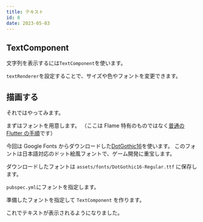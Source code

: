 ```yaml
---
title: テキスト
id: 8
date: 2023-05-03
---
```



## TextComponent

文字列を表示するには`TextComponent`を使います。

`textRenderer`を設定することで、サイズや色やフォントを変更できます。

<DocLink document="https://docs.flame-engine.org/latest/other_modules/oxygen/components.html#textcomponent" />
<DocLink reference="https://pub.dev/documentation/flame/latest/components/TextComponent-class.html" />

## 描画する

それではやってみます。

まずはフォントを用意します。
（ここは Flame 特有のものではなく[普通の Flutter の手順](https://docs.flutter.dev/cookbook/design/fonts)です）

今回は Google Fonts からダウンロードした[DotGothic16](https://fonts.google.com/specimen/DotGothic16)を使います。
このフォントは日本語対応のドット絵風フォントで、ゲーム開発に重宝します。

ダウンロードしたフォントは `assets/fonts/DotGothic16-Regular.ttf` に保存します。

`pubspec.yml`にフォントを指定します。

<ExampleCode file="pubspec.yaml" label="text" dir="examples" lang="yaml" />

準備したフォントを指定して `TextComponent` を作ります。

<ExampleCode file="text/game.dart" />

これでテキストが表示されるようになりました。
